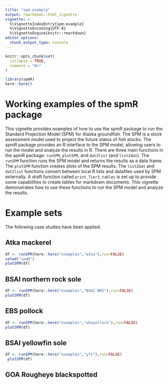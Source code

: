 ```yaml
---
title: "spm-example"
output: rmarkdown::html_vignette
vignette: >
  %\VignetteIndexEntry{spm-example}
  %\VignetteEncoding{UTF-8}
  %\VignetteEngine{knitr::rmarkdown}
editor_options: 
  chunk_output_type: console
---
```


```r
knitr::opts_chunk$set(
  collapse = TRUE,
  comment = "#>"
)
```

```r
library(spmR)
here::here()

```
# Working examples of the spmR package

This vignette provides examples of how to use the spmR package to run the Standard Projection Model (SPM) for Alaska groundfish. The SPM is a stock assessment model used to project the future status of fish stocks. The spmR package provides an R interface to the SPM model, allowing users to run the model and analyze the results in R. There are three main functions in the spmR package: `runSPM`, `plotSPM`, and `dat2list` (and `list2dat`). The `runSPM` function runs the SPM model and returns the results as a data frame. The `plotSPM` function creates plots of the SPM results. 
The `list2dat` and `dat2list` functions convert between local R lists and datafiles used by SPM externally.
A draft function called `print_Tier3_tables` is set up to provide some capabilities to create
tables for markdown documents.
This vignette demonstrates how to use these functions to run the SPM model and analyze the results. 

# Example sets

The following case studies have been applied.

## Atka mackerel
```r
df <- runSPM(here::here("examples","atka"),run=FALSE)
setwd("spmR")
plotSPM(df)
```
## BSAI northern rock sole
```r
df <- runSPM(here::here("examples","BSAI NRS"),run=FALSE)
plotSPM(df)
```
## EBS pollock
```r
df <- runSPM(here::here("examples","ebspollock"),run=FALSE)
plotSPM(df)

```
## BSAI yellowfin sole
```r
df <- runSPM(here::here("examples","yfs"),run=FALSE)
 plotSPM(df)

```
## GOA Rougheye blackspotted
```r

```

